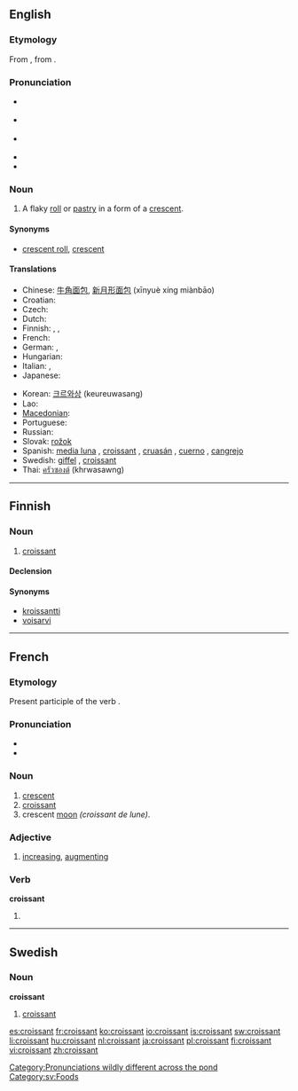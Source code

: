 {{also|Croissant}}
==English==
{{wikipedia}}

===Etymology===
From {{etyl|fr}} {{term|croissant||crescent|lang=fr}}, from {{etyl|frm}} {{term|creissant}}.

===Pronunciation===
* {{a|Canada}} {{IPA|/kɹwɒˈsɑ̃/|/kɹwəˈsɑ̃/}}
* {{a|UK}} {{IPA|/ˈkwasɑ̃/|/ˈkɹwasɑ̃/}}
* {{a|US}} {{IPA|/kɻəˈsɑnt/}}
* {{Audio|en-ca-croissant.ogg|Audio (CA)}}
* {{audio|en-us-croissant.ogg|Audio (US)}}

===Noun===
{{en-noun}}

# A flaky [[roll]] or [[pastry]] in a form of a [[crescent]].

====Synonyms====
* [[crescent roll]], [[crescent]]

====Translations====
{{trans-top|a flaky roll or pastry in a form of a crescent}}
* Chinese: [[牛角面包]], [[新月形面包]] (xīnyuè xíng miànbāo)
* Croatian: {{t-|hr|kroasan|m}}
* Czech: {{t-|cs|rohlík|m}}
* Dutch: {{t+|nl|croissant|m}}
* Finnish: {{t-|fi|voisarvi}},  {{t+|fi|croissant}},  {{t-|fi|kroissantti}}
* French: {{t+|fr|croissant|m}}
* German: {{t-|de|Croissant|n}}, {{t+|de|Hörnchen|n}}
* Hungarian: {{t+|hu|croissant}}
* Italian: {{t-|it|brioche|f}}, {{t+|it|cornetto|m}}
* Japanese: {{t-|ja|クロワッサン|tr=kurowassan}}
{{trans-mid}}
* Korean: [[크르와상]] (keureuwasang)
* Lao: {{t-|lo|ຄົວຊ່ອງ|tr=khua-sööng|sc=Laoo|xs=Lao}}
* [[Macedonian]]: {{t|mk|кроасан|m|tr=kroasán|xs=Macedonian}}
* Portuguese: {{t-|pt|croissant|m}}
* Russian: {{t+|ru|круассан|m|tr=kruassán}}
* Slovak: [[rožok]] {{m}}
* Spanish: [[media luna]] {{f}}, [[croissant]] {{m}}, [[cruasán]] {{m}}, [[cuerno]] {{m}}, [[cangrejo]] {{m}} {{italbrac|Costa Rica}}
* Swedish: [[giffel]] {{c}}, [[#English|croissant]] {{c}}
* Thai: [[ครัวซองต์]] (khrwasawng)
{{trans-bottom}}

{{anagrams:en/acinorsst}}
[[Category:Pronunciations wildly different across the pond]]

----

==Finnish==

===Noun===
{{infl|fi|noun}}

# [[#English|croissant]]

====Declension====
{{fi-decl-risti|croissant}}

====Synonyms====
* [[kroissantti]]
* [[voisarvi]]

----

==French==

===Etymology===
Present participle of the verb {{term|croître||to increase|lang=fr}}.

===Pronunciation===
* {{IPA|/kʁwasɑ̃/|lang=fr}}
* {{Audio|Fr-croissant2.ogg|Audio (FR)}}

===Noun===
{{fr-noun|m}}

# [[crescent]]
# [[#English|croissant]]
# crescent [[moon]] ''(croissant de lune)''.

===Adjective===
{{fr-adj}}

# [[increase|increasing]], [[augment]]ing

===Verb===
'''croissant'''

# {{present participle of|croître|lang=French}}

----

==Swedish==

===Noun===
{{sv-noun-reg-er}}
'''croissant''' {{c}}

# [[#English|croissant]]

[[Category:sv:Foods]]

[[es:croissant]]
[[fr:croissant]]
[[ko:croissant]]
[[io:croissant]]
[[is:croissant]]
[[sw:croissant]]
[[li:croissant]]
[[hu:croissant]]
[[nl:croissant]]
[[ja:croissant]]
[[pl:croissant]]
[[fi:croissant]]
[[vi:croissant]]
[[zh:croissant]]